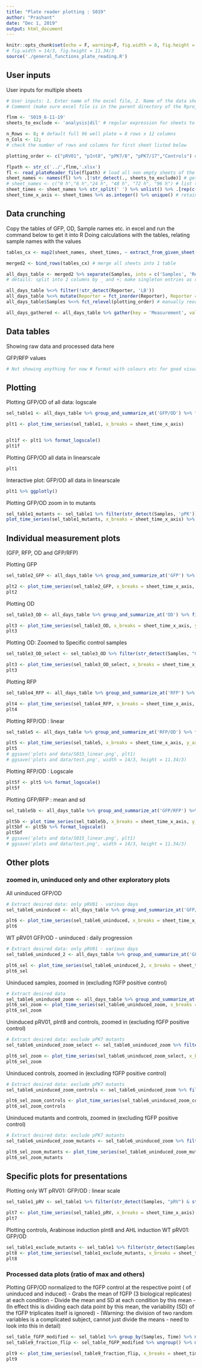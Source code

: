 ```yaml
---
title: "Plate reader plotting : S019"
author: "Prashant"
date: "Dec 1, 2019"
output: html_document
---
```


```r
knitr::opts_chunk$set(echo = F, warning=F, fig.width = 8, fig.height = 4)
# fig.width = 14/3, fig.height = 11.34/3
source('./general_functions_plate_reading.R')
```

## User inputs


User inputs for multiple sheets

```r
# User inputs: 1. Enter name of the excel file, 2. Name of the data sheet(S) to exclude 3. number of rows and columns in plate reader data 4. Title for plots 
# Comment (make sure excel file is in the parent directory of the Rproject file or code)

flnm <- 'S019_6-11-19'
sheets_to_exclude <- 'analysis|dil' # regular expression for sheets to be excluded

n_Rows <- 8; # default full 96 well plate = 8 rows x 12 columns
n_Cols <- 12; 
# check the number of rows and columns for first sheet listed below

plotting_order <- c("pRV01", "pInt8", "pPK7/8", "pPK7/17","Controls") # order of plotting for samples

flpath <- str_c('../',flnm,'.xlsx')
fl <- read_plateReader_file(flpath) # load all non empty sheets of the excel file into fl - as a list 
sheet_names <- names(fl) %>% .[!str_detect(., sheets_to_exclude)] # get the list of sheets unless excluded
# sheet_names <- c("0 h","6 h","24 h", "48 h", "72 h", "96 h") # list the sheets to be loaded manually
sheet_times <- sheet_names %>% str_split(' ') %>% unlist() %>% .[rep(c(T,F))] %>% as.numeric() # extracting the hour time from sheet name 
sheet_time_x_axis <- sheet_times %>% as.integer() %>% unique() # retain only integers for plotting x axis time variable
```

## Data crunching

Copy the tables of GFP, OD, Sample names etc. in excel and run the command below to get it into R
Doing calculations with the tables, relating sample names with the values

```r
tables_cx <- map2(sheet_names, sheet_times, ~ extract_from_given_sheet(.x, n_Rows, n_Cols) %>% mutate(Time = .y)) # extracing OD, GFP and RFP from each sheet (vectorized)

merged2 <- bind_rows(tables_cx) # merge all sheets into 1 table

all_days_table <- merged2 %>% separate(Samples, into = c('Samples', 'Reporter'), sep = '\\_| \\+ ') %>% mutate(Reporter = if_else(is.na(Reporter)|str_detect(Reporter,"rM"), Samples, Reporter), Samples = if_else(Samples == Reporter, "Controls", Samples), Samples = if_else(str_detect(Reporter,'^[:digit:]*$'), str_c(Samples,Reporter, sep = '_'), Samples) , Reporter  = str_replace(Reporter, 'rG$|^[:digit:]*$', 'rGFP')) # Samples has the recombinase plasmid or controls and reporter has the reporter plasmid
# details: split into 2 columns by _ and +; make singleton entries as controls and put name in Reporter; make mutants ex: pPK7_17 into 1 sample name and reporter as the default rGFP (also replace shorthand notation rG with rGFP) 

all_days_table %<>% filter(!str_detect(Reporter, 'LB'))
all_days_table %<>% mutate(Reporter = fct_inorder(Reporter), Reporter = fct_relevel(Reporter, 'rGFP', "fGFP")) # arranging samples again to make up for factor mismatch
all_days_table$Samples %<>% fct_relevel(plotting_order) # manually reorder sample order for plotting

all_days_gathered <- all_days_table %>% gather(key = 'Measurement', value = 'Reading', OD, GFP, RFP, 'GFP/RFP', 'GFP/OD', 'RFP/OD') # gather different measurements and ratios into 1 column

```

## Data tables

Showing raw data and processed data here 

GFP/RFP values
``` r
# Not showing anything for now # format with colours etc for good visualization
```


## Plotting

Plotting GFP/OD of all data: logscale

```r
sel_table1 <- all_days_table %>% group_and_summarize_at('GFP/OD') %>% filter(!str_detect(Inducer, "s")) # filter neccesary samples for plotting ; by default mean and variance of GFP/RFP column

plt1 <- plot_time_series(sel_table1, x_breaks = sheet_time_x_axis)


plt1f <- plt1 %>% format_logscale()
plt1f
```

Plotting GFP/OD all data in linearscale

```r
plt1
```

Interactive plot: GFP/OD all data in linearscale

```r
plt1 %>% ggplotly()
```

Plotting GFP/OD zoom in to mutants

```r
sel_table1_mutants <- sel_table1 %>% filter(str_detect(Samples, 'pPK'))
plot_time_series(sel_table1_mutants, x_breaks = sheet_time_x_axis) %>% print()
```

## Individual measurement plots
(GFP, RFP, OD and GFP/RFP)

Plotting GFP 

```r
sel_table2_GFP <- all_days_table %>% group_and_summarize_at('GFP') %>% filter(!str_detect(Inducer, "s")) # filter neccesary samples for plotting ; by default mean and variance of GFP/RFP column

plt2 <- plot_time_series(sel_table2_GFP, x_breaks = sheet_time_x_axis, y_axis_label = 'GFP (a.u.)')
plt2
```

Plotting OD 

```r
sel_table3_OD <- all_days_table %>% group_and_summarize_at('OD') %>% filter(!str_detect(Inducer, "s")) # filter neccesary samples for plotting ; by default mean and variance of GFP/RFP column

plt3 <- plot_time_series(sel_table3_OD, x_breaks = sheet_time_x_axis, y_axis_label = 'OD 600')
plt3
```

Plotting OD: Zoomed to Specific control samples

```r
sel_table3_OD_select <- sel_table3_OD %>% filter(str_detect(Samples, "Control"), !str_detect(Reporter, 'pSH')) # filter neccesary samples for plotting ; by default mean and variance of GFP/RFP column

plt3 <- plot_time_series(sel_table3_OD_select, x_breaks = sheet_time_x_axis, y_axis_label = 'OD 600')
plt3
```

Plotting RFP 

```r
sel_table4_RFP <- all_days_table %>% group_and_summarize_at('RFP') %>% filter(!str_detect(Inducer, "s")) # filter neccesary samples for plotting ; by default mean and variance of GFP/RFP column

plt4 <- plot_time_series(sel_table4_RFP, x_breaks = sheet_time_x_axis, y_axis_label = 'RFP (a.u.)')
plt4
```

Plotting RFP/OD : linear

```r
sel_table5 <- all_days_table %>% group_and_summarize_at('RFP/OD') %>% filter(!str_detect(Inducer, "s")) # filter neccesary samples for plotting ; by default mean and variance of GFP/RFP column

plt5 <- plot_time_series(sel_table5, x_breaks = sheet_time_x_axis, y_axis_label = 'RFP/OD (a.u.)')
plt5
# ggsave('plots and data/S015_linear.png', plt1)
# ggsave('plots and data/test.png', width = 14/3, height = 11.34/3)
```

Plotting RFP/OD : Logscale
```r
plt5f <- plt5 %>% format_logscale()
plt5f
```


Plotting GFP/RFP : mean and sd

```r
sel_table5b <- all_days_table %>% group_and_summarize_at('GFP/RFP') %>% filter(!str_detect(Inducer, "s")) # filter neccesary samples for plotting ; by default mean and variance of GFP/RFP column

plt5b <- plot_time_series(sel_table5b, x_breaks = sheet_time_x_axis, y_axis_label = 'GFP/RFP (a.u.)')
plt5bf <- plt5b %>% format_logscale()
plt5bf
# ggsave('plots and data/S015_linear.png', plt1)
# ggsave('plots and data/test.png', width = 14/3, height = 11.34/3)
```

<!-- Plotting all GFP/OD and RFP/OD (individual replicates) -->

<!-- ```{r plotting2} -->
<!-- sel_table2 <- all_days_gathered %>% filter(str_detect(Measurement,"^GFP/OD|^RFP/")) %>% filter(!str_detect(Samples, "LB|MG")) %>% filter(!str_detect(Inducer, "s")) # filter neccesary samples for plotting -->

<!-- plt3 <- ggplot(sel_table2, aes(Time, Reading, colour = Measurement, shape = Inducer, group = interaction(Inducer, Measurement, `Replicate #`))) + geom_line() + geom_point(size = 2) + scale_shape_manual(values = c(1,19)) + facet_wrap(~Samples, scales = 'fixed') +  scale_x_continuous(breaks = c(0,6,24,48)) + ylab('Fluorescence/OD (a.u.)') + ggtitle('AHL flipping with time')  -->
<!-- plt4 <- plt3 %>% format_classic() # %>% format_logscale() -->
<!-- plt4 #+ scale_colour_manual(values = c('#4daf4a' ,'#e41a1c')) -->
<!-- # ggsave('plots and data/S015_linear.png', plt1) -->
<!-- # ggsave('plots and data/test.png', width = 14/3, height = 11.34/3) -->
<!-- ``` -->

## Other plots
### zoomed in, uninduced only and other exploratory plots

All uninduced GFP/OD

```r
# Extract desired data: only pRV01 - various days
sel_table6_uninduced <- all_days_table %>% group_and_summarize_at('GFP/OD') %>%  filter(str_detect(Inducer,'^0'))

plt6 <- plot_time_series(sel_table6_uninduced, x_breaks = sheet_time_x_axis)
plt6
```

WT pRV01 GFP/OD - uninduced : daily progression

```r
# Extract desired data: only pRV01 - various days
sel_table6_uninduced_2 <- all_days_table %>% group_and_summarize_at('GFP/OD') %>%  filter(str_detect(Inducer,'^0')) %>% filter(str_detect(Samples, 'RV01|pInt|Control')) 

plt6_sel <- plot_time_series(sel_table6_uninduced_2, x_breaks = sheet_time_x_axis)
plt6_sel
```

Uninduced samples, zoomed in (excluding fGFP positive control)

```r
# Extract desired data
sel_table6_uninduced_zoom <- all_days_table %>% group_and_summarize_at('GFP/OD') %>%  filter(str_detect(Inducer,'^0') & str_detect(Samples, 'pRV|pPK|Controls') & !str_detect(Reporter, 'fGFP')) 
plt6_sel_zoom <- plot_time_series(sel_table6_uninduced_zoom, x_breaks = sheet_time_x_axis)
plt6_sel_zoom
```

Uninduced pRV01, pInt8 and controls, zoomed in (excluding fGFP positive control)

```r
# Extract desired data: exclude pPK7 mutants
sel_table6_uninduced_zoom_select <- sel_table6_uninduced_zoom %>% filter(str_detect(Samples, 'pRV|pInt|Controls')) 

plt6_sel_zoom <- plot_time_series(sel_table6_uninduced_zoom_select, x_breaks = sheet_time_x_axis)
plt6_sel_zoom
```

Uninduced controls, zoomed in (excluding fGFP positive control)

```r
# Extract desired data: exclude pPK7 mutants
sel_table6_uninduced_zoom_controls <- sel_table6_uninduced_zoom %>% filter(str_detect(Samples, 'Controls')) 

plt6_sel_zoom_controls <- plot_time_series(sel_table6_uninduced_zoom_controls, x_breaks = sheet_time_x_axis)
plt6_sel_zoom_controls
```

Uninduced mutants and controls, zoomed in (excluding fGFP positive control)

```r
# Extract desired data: exclude pPK7 mutants
sel_table6_uninduced_zoom_mutants <- sel_table6_uninduced_zoom %>% filter(!str_detect(Samples, 'pRV')) 

plt6_sel_zoom_mutants <- plot_time_series(sel_table6_uninduced_zoom_mutants, x_breaks = sheet_time_x_axis)
plt6_sel_zoom_mutants
```

## Specific plots for presentations

Plotting only WT pRV01: GFP/OD : linear scale

```r
sel_table1_pRV <- sel_table1 %>% filter(str_detect(Samples, "pRV") & str_detect(Reporter, 'pSH01|rGFP')) %>% filter(!str_detect(Inducer, "s")) # filter neccesary samples for plotting ; by default mean and variance of GFP/RFP column

plt7 <- plot_time_series(sel_table1_pRV, x_breaks = sheet_time_x_axis) + scale_colour_manual(values = 'black') + guides(colour = F)
plt7
```

Plotting controls, Arabinose induction pInt8 and AHL induction WT pRV01: GFP/OD

```r
sel_table1_exclude_mutants <- sel_table1 %>% filter(str_detect(Samples, "pRV|pInt|Controls")) # filter neccesary samples for plotting ; by default mean and variance of GFP/RFP column
plt8 <- plot_time_series(sel_table1_exclude_mutants, x_breaks = sheet_time_x_axis)
plt8
```

### Processed data plots (ratio of max and others)

Plotting GFP/OD normalized to the fGFP control at the respective point (<fGFP> of uninduced and induced)
- Grabs the mean of fGFP (3 biological replicates) at each condition
- Divide the mean and SD at each condition by this mean
- (In effect this is dividing each data point by this mean, the variability (SD) of the fGFP triplicates itself is ignored)
- (Warning: the division of two random variables is a complicated subject, cannot just divide the means - need to look into this in detail)

```r
sel_table_fGFP_modified <- sel_table1 %>% group_by(Samples, Time) %>% mutate_cond(Reporter == 'fGFP', 'mean' = mean(mean), 'sd' = 0) # average fGFP values at each time across inducer values (since fGFP control has no effect from the induction)
sel_table9_fraction_flip <- sel_table_fGFP_modified %>% ungroup() %>% mutate('mean' = mean/mean[Reporter == 'fGFP'], 'sd' = sd/mean[Reporter == 'fGFP']) #%>% filter(Time < 9)

plt9 <- plot_time_series(sel_table9_fraction_flip, x_breaks = sheet_time_x_axis, y_axis_label = 'Fraction of maximum GFP/OD')
plt9
```
